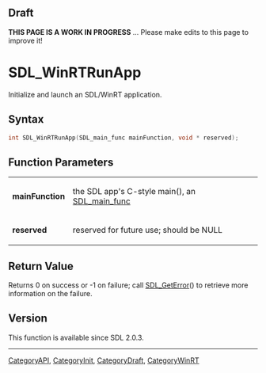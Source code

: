 
== Draft ==

'''THIS PAGE IS A WORK IN PROGRESS''' ... Please make edits to this page to improve it!


<!-- #*^*^*^*^*See https://wiki.libsdl.org/SGFunctions for details on editing this page*^*^*^*^* -->
= SDL_WinRTRunApp =

Initialize and launch an SDL/WinRT application.

== Syntax ==

<syntaxhighlight lang='c'>
int SDL_WinRTRunApp(SDL_main_func mainFunction, void * reserved);
</syntaxhighlight>

== Function Parameters ==

{|
|'''mainFunction'''
|the SDL app's C-style main(), an [[SDL_main_func]]
|-
|'''reserved'''
|reserved for future use; should be NULL
|}

== Return Value ==

Returns 0 on success or -1 on failure; call [[SDL_GetError]]() to retrieve
more information on the failure.

== Version ==

This function is available since SDL 2.0.3.

----
[[CategoryAPI]], [[CategoryInit]], [[CategoryDraft]], [[CategoryWinRT]]
<!-- #See the Style Guide for instructions on editing the footer. -->


